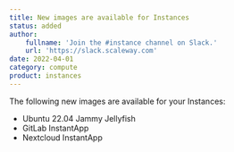 ```yaml
---
title: New images are available for Instances
status: added
author:
    fullname: 'Join the #instance channel on Slack.'
    url: 'https://slack.scaleway.com'
date: 2022-04-01
category: compute
product: instances
---
```


The following new images are available for your Instances:

* Ubuntu 22.04 Jammy Jellyfish
* GitLab InstantApp
* Nextcloud InstantApp